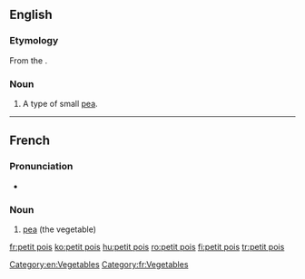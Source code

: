 ==English==

===Etymology===
From the {{etyl|fr|en}}.

===Noun===
{{en-noun|head=[[petit]] [[pois]]|-}}

# A type of small [[pea]].

[[Category:en:Vegetables]]
----

==French==

===Pronunciation===
* {{audio|Fr-un petit pois.ogg|Audio|lang=fr}}

===Noun===
{{fr-noun|head=[[petit#French|petit]] [[pois#French|pois]]|m|petits pois}}

# [[pea]] (the vegetable)

[[Category:fr:Vegetables]]

[[fr:petit pois]]
[[ko:petit pois]]
[[hu:petit pois]]
[[ro:petit pois]]
[[fi:petit pois]]
[[tr:petit pois]]